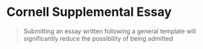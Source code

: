 # Cornell Supplemental Essay

> Submitting an essay written following a general template will significantly reduce the possibility of being admitted
